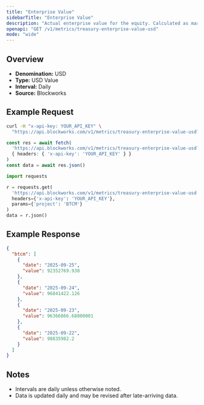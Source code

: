 ```yaml
---
title: "Enterprise Value"
sidebarTitle: "Enterprise Value"
description: "Actual enterprise value for the equity. Calculated as market cap - liabilities + assets"
openapi: "GET /v1/metrics/treasury-enterprise-value-usd"
mode: "wide"
---
```


## Overview

- **Denomination:** USD
- **Type:** USD Value
- **Interval:** Daily
- **Source:** Blockworks

## Example Request

<CodeGroup>

```bash cURL
curl -H "x-api-key: YOUR_API_KEY" \
  "https://api.blockworks.com/v1/metrics/treasury-enterprise-value-usd?project=BTCM"
```

```typescript TypeScript
const res = await fetch(
  'https://api.blockworks.com/v1/metrics/treasury-enterprise-value-usd?project=BTCM',
  { headers: { 'x-api-key': 'YOUR_API_KEY' } }
)
const data = await res.json()
```

```python Python
import requests

r = requests.get(
  'https://api.blockworks.com/v1/metrics/treasury-enterprise-value-usd',
  headers={'x-api-key': 'YOUR_API_KEY'},
  params={'project': 'BTCM'}
)
data = r.json()
```

</CodeGroup>

## Example Response

```json
{
  "btcm": [
    {
      "date": "2025-09-25",
      "value": 92352769.938
    },
    {
      "date": "2025-09-24",
      "value": 96841422.126
    },
    {
      "date": "2025-09-23",
      "value": 96366866.68800001
    },
    {
      "date": "2025-09-22",
      "value": 98835982.2
    }
  ]
}
```

## Notes
- Intervals are daily unless otherwise noted.
- Data is updated daily and may be revised after late-arriving data.